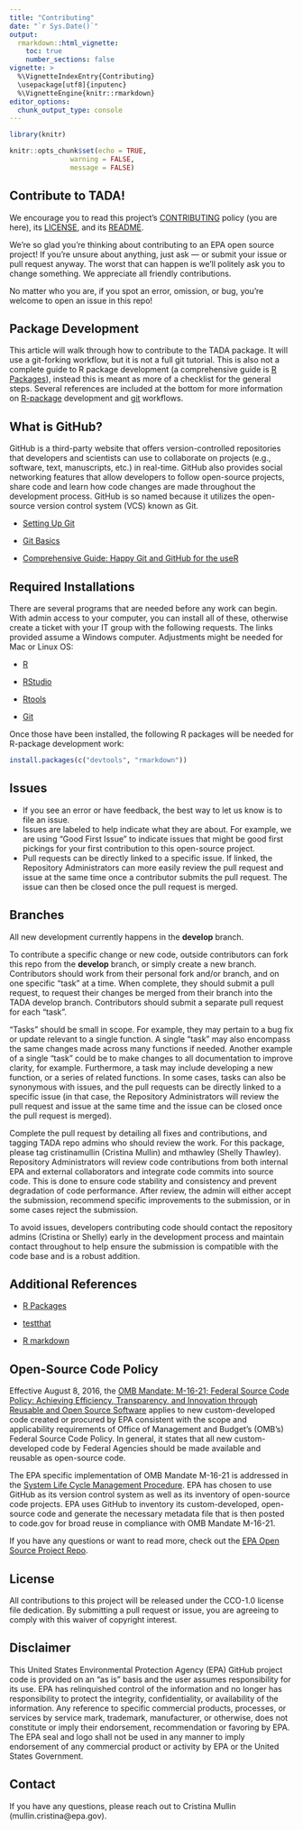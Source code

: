 ```yaml
---
title: "Contributing"
date: "`r Sys.Date()`"
output: 
  rmarkdown::html_vignette:
    toc: true
    number_sections: false
vignette: >
  %\VignetteIndexEntry{Contributing}
  \usepackage[utf8]{inputenc}
  %\VignetteEngine{knitr::rmarkdown}
editor_options: 
  chunk_output_type: console
---
```


```r
library(knitr)

knitr::opts_chunk$set(echo = TRUE,
               warning = FALSE,
               message = FALSE)
```

## Contribute to TADA!

We encourage you to read this project's [CONTRIBUTING](https://github.com/USEPA/TADA/blob/develop/vignettes/CONTRIBUTING.Rmd) policy (you are here), its [LICENSE](https://github.com/USEPA/TADA/blob/develop/LICENSE.md), and its [README](https://github.com/USEPA/TADA/blob/develop/readme.md).

We're so glad you're thinking about contributing to an EPA open source project! If you're unsure about anything, just ask --- or submit your issue or pull request anyway. The worst that can happen is we'll politely ask you to change something. We appreciate all friendly contributions.

No matter who you are, if you spot an error, omission, or bug, you're welcome to open an issue in this repo!

## Package Development

This article will walk through how to contribute to the TADA package. It will use a git-forking workflow, but it is not a full git tutorial. This is also not a complete guide to R package development (a comprehensive guide is [R Packages](https://r-pkgs.org/)), instead this is meant as more of a checklist for the general steps. Several references are included at the bottom for more information on [R-package](https://r-pkgs.org/) development and [git](https://happygitwithr.com/) workflows.

## What is GitHub?

GitHub is a third-party website that offers version-controlled repositories that developers and scientists can use to collaborate on projects (e.g., software, text, manuscripts, etc.) in real-time. GitHub also provides social networking features that allow developers to follow open-source projects, share code and learn how code changes are made throughout the development process. GitHub is so named because it utilizes the open-source version control system (VCS) known as Git.

-   [Setting Up Git](https://docs.github.com/articles/set-up-git/)

-   [Git Basics](https://git-scm.com/book/ch1-3.html)

-   [Comprehensive Guide: Happy Git and GitHub for the useR](https://happygitwithr.com/ "Great and comprehensive guide for Git with an R flair")

## Required Installations

There are several programs that are needed before any work can begin. With admin access to your computer, you can install all of these, otherwise create a ticket with your IT group with the following requests. The links provided assume a Windows computer. Adjustments might be needed for Mac or Linux OS:

-   [R](https://cran.r-project.org/bin/windows/base/)

-   [RStudio](https://www.rstudio.com/products/rstudio/download/)

-   [Rtools](https://cran.r-project.org/bin/windows/Rtools/)

-   [Git](https://git-scm.com/downloads)

Once those have been installed, the following R packages will be needed for R-package development work:

```r
install.packages(c("devtools", "rmarkdown"))
```

## Issues

-   If you see an error or have feedback, the best way to let us know is to file an issue.
-   Issues are labeled to help indicate what they are about. For example, we are using "Good First Issue" to indicate issues that might be good first pickings for your first contribution to this open-source project.
-   Pull requests can be directly linked to a specific issue. If linked, the Repository Administrators can more easily review the pull request and issue at the same time once a contributor submits the pull request. The issue can then be closed once the pull request is merged.

## Branches

All new development currently happens in the **develop** branch.

To contribute a specific change or new code, outside contributors can fork this repo from the **develop** branch, or simply create a new branch. Contributors should work from their personal fork and/or branch, and on one specific "task" at a time. When complete, they should submit a pull request, to request their changes be merged from their branch into the TADA develop branch. Contributors should submit a separate pull request for each "task".

"Tasks" should be small in scope. For example, they may pertain to a bug fix or update relevant to a single function. A single "task" may also encompass the same changes made across many functions if needed. Another example of a single "task" could be to make changes to all documentation to improve clarity, for example. Furthermore, a task may include developing a new function, or a series of related functions. In some cases, tasks can also be synonymous with issues, and the pull requests can be directly linked to a specific issue (in that case, the Repository Administrators will review the pull request and issue at the same time and the issue can be closed once the pull request is merged).

Complete the pull request by detailing all fixes and contributions, and tagging TADA repo admins who should review the work. For this package, please tag cristinamullin (Cristina Mullin) and mthawley (Shelly Thawley). Repository Administrators will review code contributions from both internal EPA and external collaborators and integrate code commits into source code. This is done to ensure code stability and consistency and prevent degradation of code performance. After review, the admin will either accept the submission, recommend specific improvements to the submission, or in some cases reject the submission. 

To avoid issues, developers contributing code should contact the repository admins (Cristina or Shelly) early in the development process and maintain contact throughout to help ensure the submission is compatible with the code base and is a robust addition.

## Additional References

-   [R Packages](https://r-pkgs.org/)

-   [testthat](https://testthat.r-lib.org/)

-   [R markdown](https://r4ds.had.co.nz/r-markdown.html)

## Open-Source Code Policy

Effective August 8, 2016, the [OMB Mandate: M-16-21; Federal Source Code Policy: Achieving Efficiency, Transparency, and Innovation through Reusable and Open Source Software](https://www.whitehouse.gov/wp-content/uploads/legacy_drupal_files/omb/memoranda/2016/m_16_21.pdf) applies to new custom-developed code created or procured by EPA consistent with the scope and applicability requirements of Office of Management and Budget's (OMB's) Federal Source Code Policy. In general, it states that all new custom-developed code by Federal Agencies should be made available and reusable as open-source code.

The EPA specific implementation of OMB Mandate M-16-21 is addressed in the [System Life Cycle Management Procedure](https://www.epa.gov/irmpoli8/policy-procedures-and-guidance-system-life-cycle-management-slcm). EPA has chosen to use GitHub as its version control system as well as its inventory of open-source code projects. EPA uses GitHub to inventory its custom-developed, open-source code and generate the necessary metadata file that is then posted to code.gov for broad reuse in compliance with OMB Mandate M-16-21.

If you have any questions or want to read more, check out the [EPA Open Source Project Repo](https://github.com/USEPA/open-source-projects).

## License

All contributions to this project will be released under the CCO-1.0 license file dedication. By submitting a pull request or issue, you are agreeing to comply with this waiver of copyright interest.

## Disclaimer

This United States Environmental Protection Agency (EPA) GitHub project code is provided on an "as is" basis and the user assumes responsibility for its use. EPA has relinquished control of the information and no longer has responsibility to protect the integrity, confidentiality, or availability of the information. Any reference to specific commercial products, processes, or services by service mark, trademark, manufacturer, or otherwise, does not constitute or imply their endorsement, recommendation or favoring by EPA. The EPA seal and logo shall not be used in any manner to imply endorsement of any commercial product or activity by EPA or the United States Government.

## Contact

If you have any questions, please reach out to Cristina Mullin (mullin.cristina@epa.gov).
